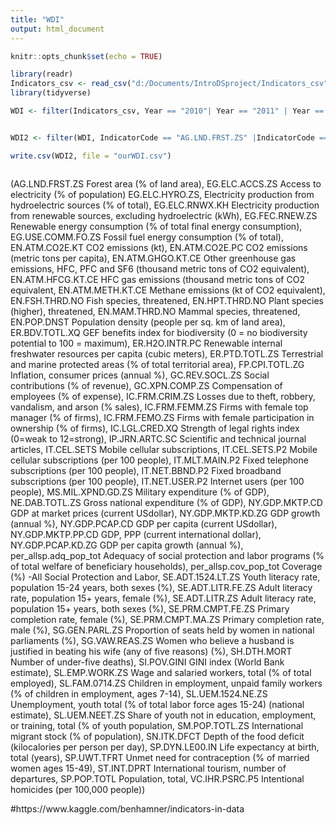 ---
title: "WDI"
output: html_document
---

```{r setup, include=FALSE}
knitr::opts_chunk$set(echo = TRUE)
```
```{r}
library(readr)
Indicators_csv <- read_csv("d:/Documents/IntroDSproject/Indicators_csv")
library(tidyverse)

WDI <- filter(Indicators_csv, Year == "2010"| Year == "2011" | Year == "2012"| Year == "2013" | Year == "2014" | Year == "2015" | Year == "2016" | Year =="2017")


WDI2 <- filter(WDI, IndicatorCode == "AG.LND.FRST.ZS" |IndicatorCode == "EG.ELC.ACCS.ZS" | IndicatorCode == "EG.ELC.HYRO.ZS" |IndicatorCode == "EG.ELC.RNWX.KH" | IndicatorCode == "EG.FEC.RNEW.ZS"|IndicatorCode == "EG.USE.COMM.FO.ZS"|IndicatorCode == "EN.ATM.CO2E.KT"| IndicatorCode == "EN.ATM.CO2E.PC"| IndicatorCode == "EN.ATM.GHGO.KT.CE"| IndicatorCode == "EN.ATM.HFCG.KT.CE"|IndicatorCode == "EN.ATM.METH.KT.CE"| IndicatorCode == "EN.FSH.THRD.NO"|IndicatorCode == "EN.HPT.THRD.NO"|IndicatorCode == "EN.MAM.THRD.NO"| IndicatorCode == "EN.POP.DNST"|IndicatorCode == "ER.BDV.TOTL.XQ"|IndicatorCode == "ER.H2O.INTR.PC"|IndicatorCode == "ER.PTD.TOTL.ZS"|IndicatorCode == "FP.CPI.TOTL.ZG"|IndicatorCode == "GC.REV.SOCL.ZS"|IndicatorCode == "GC.XPN.COMP.ZS"|IndicatorCode == "IC.FRM.CRIM.ZS"|IndicatorCode == "IC.FRM.FEMM.ZS"|IndicatorCode == "IC.FRM.FEMO.ZS"|IndicatorCode == "IC.LGL.CRED.XQ"|IndicatorCode == "IP.JRN.ARTC.SC"|IndicatorCode == "IT.CEL.SETS"|IndicatorCode == "IT.CEL.SETS.P2"|IndicatorCode == "IT.MLT.MAIN.P2"|IndicatorCode == "IT.NET.BBND.P2"|IndicatorCode == "IT.NET.USER.P2"|IndicatorCode == "MS.MIL.XPND.GD.ZS"|IndicatorCode == "NE.DAB.TOTL.ZS"| IndicatorCode == "NY.GDP.MKTP.CD"|IndicatorCode == "NY.GDP.MKTP.KD.ZG"|IndicatorCode == "NY.GDP.PCAP.CD"|IndicatorCode == "NY.GDP.MKTP.PP.CD"|IndicatorCode == "NY.GDP.PCAP.KD.ZG"|IndicatorCode == "per_allsp.adq_pop_tot"|IndicatorCode == "per_allsp.cov_pop_tot"|IndicatorCode == "SE.ADT.1524.LT.ZS"|IndicatorCode == "SE.ADT.LITR.FE.ZS"|IndicatorCode == "SE.ADT.LITR.ZS"|IndicatorCode == "SE.PRM.CMPT.FE.ZS"|IndicatorCode == "SE.PRM.CMPT.MA.ZS"|IndicatorCode == "SG.GEN.PARL.ZS"|IndicatorCode == "SG.VAW.REAS.ZS"|IndicatorCode == "SH.DTH.MORT"|IndicatorCode == "SI.POV.GINI"|IndicatorCode == "SL.EMP.WORK.ZS"|IndicatorCode == "SL.FAM.0714.ZS"|IndicatorCode == "SL.UEM.1524.NE.ZS"|IndicatorCode == "SL.UEM.NEET.ZS"|IndicatorCode == "SM.POP.TOTL.ZS"|IndicatorCode == "SN.ITK.DFCT"|IndicatorCode == "SP.DYN.LE00.IN"|IndicatorCode == "SP.UWT.TFRT"|IndicatorCode == "ST.INT.DPRT"|IndicatorCode == "SP.POP.TOTL"|IndicatorCode == "VC.IHR.PSRC.P5")

write.csv(WDI2, file = "ourWDI.csv")



```
(AG.LND.FRST.ZS	Forest area (% of land area), 
EG.ELC.ACCS.ZS	Access to electricity (% of population) 
EG.ELC.HYRO.ZS,	Electricity production from hydroelectric sources (% of total),
EG.ELC.RNWX.KH	Electricity production from renewable sources, excluding hydroelectric (kWh), EG.FEC.RNEW.ZS	Renewable energy consumption (% of total final energy consumption), 
EG.USE.COMM.FO.ZS	Fossil fuel energy consumption (% of total), 
EN.ATM.CO2E.KT	CO2 emissions (kt), 
EN.ATM.CO2E.PC	CO2 emissions (metric tons per capita), 
EN.ATM.GHGO.KT.CE	Other greenhouse gas emissions, HFC, PFC and SF6 (thousand metric tons of CO2 equivalent), 
EN.ATM.HFCG.KT.CE	HFC gas emissions (thousand metric tons of CO2 equivalent, 
EN.ATM.METH.KT.CE	Methane emissions (kt of CO2 equivalent), 
EN.FSH.THRD.NO	Fish species, threatened, 
EN.HPT.THRD.NO	Plant species (higher), threatened, 
EN.MAM.THRD.NO	Mammal species, threatened, 
EN.POP.DNST	Population density (people per sq. km of land area), 
ER.BDV.TOTL.XQ	GEF benefits index for biodiversity (0 = no biodiversity potential to 100 = maximum), ER.H2O.INTR.PC	Renewable internal freshwater resources per capita (cubic meters),
ER.PTD.TOTL.ZS	Terrestrial and marine protected areas (% of total territorial area), 
FP.CPI.TOTL.ZG	Inflation, consumer prices (annual %), 
GC.REV.SOCL.ZS	Social contributions (% of revenue), 
GC.XPN.COMP.ZS	Compensation of employees (% of expense), 
IC.FRM.CRIM.ZS	Losses due to theft, robbery, vandalism, and arson (% sales), 
IC.FRM.FEMM.ZS	Firms with female top manager (% of firms),
IC.FRM.FEMO.ZS	Firms with female participation in ownership (% of firms), 
IC.LGL.CRED.XQ	Strength of legal rights index (0=weak to 12=strong),
IP.JRN.ARTC.SC	Scientific and technical journal articles,
IT.CEL.SETS	Mobile cellular subscriptions,
IT.CEL.SETS.P2	Mobile cellular subscriptions (per 100 people), 
IT.MLT.MAIN.P2	Fixed telephone subscriptions (per 100 people), 
IT.NET.BBND.P2	Fixed broadband subscriptions (per 100 people), 
IT.NET.USER.P2	Internet users (per 100 people), 
MS.MIL.XPND.GD.ZS	Military expenditure (% of GDP), 
NE.DAB.TOTL.ZS	Gross national expenditure (% of GDP), 
NY.GDP.MKTP.CD	GDP at market prices (current USdollar), 
NY.GDP.MKTP.KD.ZG	GDP growth (annual %), NY.GDP.PCAP.CD	GDP per capita (current USdollar), NY.GDP.MKTP.PP.CD	GDP, PPP (current international dollar), 
NY.GDP.PCAP.KD.ZG	GDP per capita growth (annual %), 
per_allsp.adq_pop_tot	Adequacy of social protection and labor programs (% of total welfare of beneficiary households),
per_allsp.cov_pop_tot	Coverage (%) -All Social Protection and Labor, 
SE.ADT.1524.LT.ZS	Youth literacy rate, population 15-24 years, both sexes (%), 
SE.ADT.LITR.FE.ZS	Adult literacy rate, population 15+ years, female (%),
SE.ADT.LITR.ZS	Adult literacy rate, population 15+ years, both sexes (%), 
SE.PRM.CMPT.FE.ZS	Primary completion rate, female (%), 
SE.PRM.CMPT.MA.ZS	Primary completion rate, male (%), 
SG.GEN.PARL.ZS	Proportion of seats held by women in national parliaments (%), 
SG.VAW.REAS.ZS	Women who believe a husband is justified in beating his wife (any of five reasons) (%),
SH.DTH.MORT	Number of under-five deaths), 
SI.POV.GINI	GINI index (World Bank estimate), 
SL.EMP.WORK.ZS	Wage and salaried workers, total (% of total employed), 
SL.FAM.0714.ZS	Children in employment, unpaid family workers (% of children in employment, ages 7-14), SL.UEM.1524.NE.ZS	Unemployment, youth total (% of total labor force ages 15-24) (national estimate),
SL.UEM.NEET.ZS	Share of youth not in education, employment, or training, total (% of youth population, SM.POP.TOTL.ZS	International migrant stock (% of population),
SN.ITK.DFCT	Depth of the food deficit (kilocalories per person per day), 
SP.DYN.LE00.IN	Life expectancy at birth, total (years), 
SP.UWT.TFRT	Unmet need for contraception (% of married women ages 15-49), 
ST.INT.DPRT	International tourism, number of departures, 
SP.POP.TOTL	Population, total, VC.IHR.PSRC.P5	Intentional homicides (per 100,000 people))

#https://www.kaggle.com/benhamner/indicators-in-data
